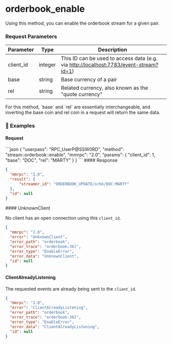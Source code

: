 
# orderbook\_enable

Using this method, you can enable the orderbook stream for a given pair.

### Request Parameters

| Parameter  | Type    | Description                                                                                                                      |
| ---------- | ------- | -------------------------------------------------------------------------------------------------------------------------------- |
| client\_id | integer | This ID can be used to access data (e.g. via [http://localhost:7783/event-stream?id=1](http://localhost:7783/event-stream?id=1)) |
| base       | string  | Base currency of a pair                                                                                                          |
| rel        | string  | Related currency, also known as the "quote currency"                                                                             |

<Note>
  For this method, `base` and `rel` are essentially interchangeable, and inverting the base coin and rel coin in a request will return the same data.
</Note>

### 📌 Examples

#### Request

<CodeGroup title="" tag="POST" label="orderbook_enable" mm2MethodDecorate="true">
  ```json
  {
    "userpass": "RPC_UserP@SSW0RD",
    "method": "stream::orderbook::enable",
    "mmrpc": "2.0",
    "params": {
      "client_id": 1,
      "base": "DOC",
      "rel": "MARTY"
    }
  }
  ```
</CodeGroup>

<CollapsibleSection expandedText="Hide Response" collapsedText="Show Response">
  #### Response

  ```json
  {
    "mmrpc": "2.0",
    "result": {
        "streamer_id": "ORDERBOOK_UPDATE/orbk/DOC:MARTY"
    },
    "id": null
  }
  ```
</CollapsibleSection>

<CollapsibleSection expandedText="Hide Errors" collapsedText="Show Errors">
  #### UnknownClient

  No client has an open connection using this `client_id`.

  ```json
  {
    "mmrpc": "2.0",
    "error": "UnknownClient",
    "error_path": "orderbook",
    "error_trace": "orderbook:36]",
    "error_type": "EnableError",
    "error_data": "UnknownClient",
    "id": null
  }
  ```

  #### ClientAlreadyListening

  The requested events are already being sent to the `client_id`.

  ```json
  {
    "mmrpc": "2.0",
    "error": "ClientAlreadyListening",
    "error_path": "orderbook",
    "error_trace": "orderbook:36]",
    "error_type": "EnableError",
    "error_data": "ClientAlreadyListening",
    "id": null
  }
  ```
</CollapsibleSection>
